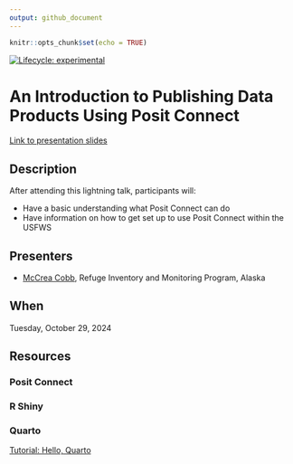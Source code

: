 ```yaml
---
output: github_document
---
```


```r
knitr::opts_chunk$set(echo = TRUE)
```

<!-- badges: start -->

<!-- For more info: https://usethis.r-lib.org/reference/badges.html -->

[![Lifecycle: experimental](https://img.shields.io/badge/lifecycle-experimental-orange.svg)](https://lifecycle.r-lib.org/articles/stages.html#experimental)

<!-- badges: end -->

# An Introduction to Publishing Data Products Using Posit Connect

[Link to presentation slides](https://usfws.github.io/posit-connect-presentation/#/an-introduction-to-publishing-data-products-using-posit-connect)

## Description

After attending this lightning talk, participants will: 

- Have a basic understanding what Posit Connect can do 
- Have information on how to get set up to use Posit Connect within the USFWS

## Presenters

-   [McCrea Cobb](mailto:mccrea_cobb@fws.gov), Refuge Inventory and Monitoring Program, Alaska

## When

Tuesday, October 29, 2024

## Resources

### Posit Connect

### R Shiny

### Quarto
[Tutorial: Hello, Quarto](https://quarto.org/docs/get-started/hello/rstudio.html)
